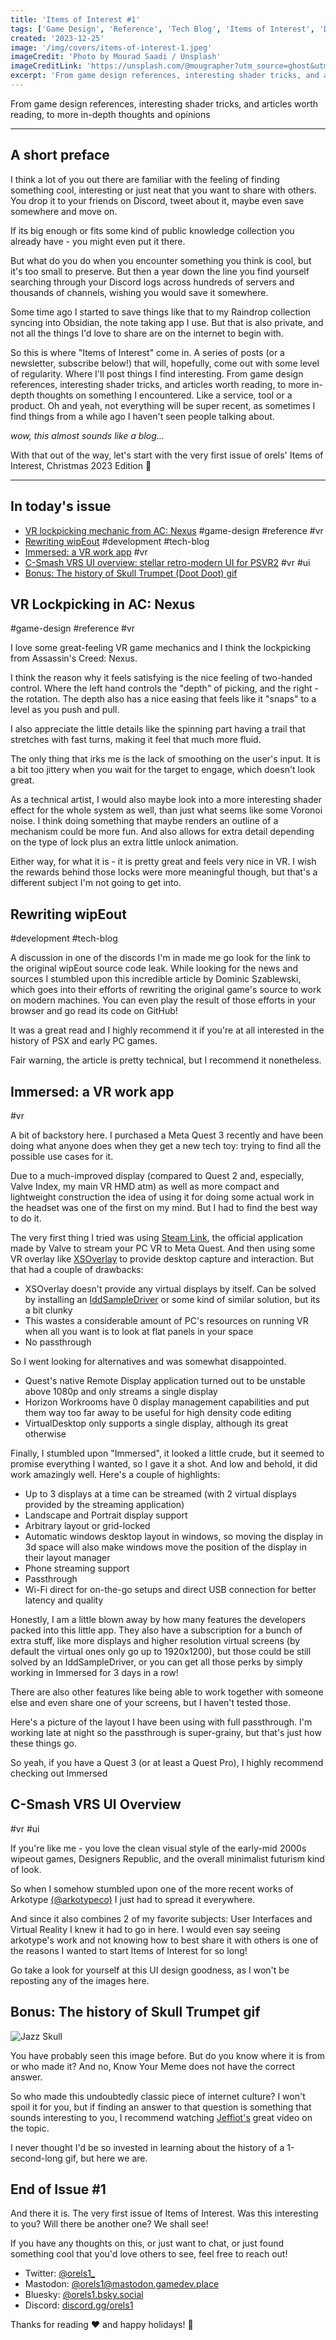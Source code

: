 ```yaml
---
title: 'Items of Interest #1'
tags: ['Game Design', 'Reference', 'Tech Blog', 'Items of Interest', 'Development', 'VR', 'UI']
created: '2023-12-25'
image: '/img/covers/items-of-interest-1.jpeg'
imageCredit: 'Photo by Mourad Saadi / Unsplash'
imageCreditLink: 'https://unsplash.com/@mougrapher?utm_source=ghost&utm_medium=referral&utm_campaign=api-credit'
excerpt: 'From game design references, interesting shader tricks, and articles worth reading, to more in-depth thoughts and opinions'
---
```


From game design references, interesting shader tricks, and articles worth reading, to more in-depth thoughts and opinions

---

## A short preface

I think a lot of you out there are familiar with the feeling of finding something cool, interesting or just neat that you want to share with others. You drop it to your friends on Discord, tweet about it, maybe even save somewhere and move on.

If its big enough or fits some kind of public knowledge collection you already have - you might even put it there.

But what do you do when you encounter something you think is cool, but it's too small to preserve. But then a year down the line you find yourself searching through your Discord logs across hundreds of servers and thousands of channels, wishing you would save it somewhere.

Some time ago I started to save things like that to my Raindrop collection syncing into Obsidian, the note taking app I use. But that is also private, and not all the things I'd love to share are on the internet to begin with.

So this is where "Items of Interest" come in. A series of posts (or a newsletter, subscribe below!) that will, hopefully, come out with some level of regularity. Where I'll post things I find interesting. From game design references, interesting shader tricks, and articles worth reading, to more in-depth thoughts on something I encountered. Like a service, tool or a product. Oh and yeah, not everything will be super recent, as sometimes I find things from a while ago I haven't seen people talking about.

_wow, this almost sounds like a blog..._

With that out of the way, let's start with the very first issue of orels' Items of Interest, Christmas 2023 Edition 🎄

---

## In today's issue

- [VR lockpicking mechanic from AC: Nexus](#vr-lockpicking-in-ac-nexus) #game-design #reference #vr
- [Rewriting wipEout](#rewriting-wipeout) #development #tech-blog
- [Immersed: a VR work app](#immersed-a-vr-work-app) #vr
- [C-Smash VRS UI overview: stellar retro-modern UI for PSVR2](#c-smash-vrs-ui-overview) #vr #ui
- [Bonus: The history of Skull Trumpet (Doot Doot) gif](#bonus-the-history-of-skull-trumpet-gif)

## VR Lockpicking in AC: Nexus

#game-design #reference #vr

I love some great-feeling VR game mechanics and I think the lockpicking from Assassin's Creed: Nexus.

I think the reason why it feels satisfying is the nice feeling of two-handed control. Where the left hand controls the "depth" of picking, and the right - the rotation. The depth also has a nice easing that feels like it "snaps" to a level as you push and pull.

<BunnyVideo id="2e2bc501-ccf9-48a6-a7de-781c2076041f" aspect="1/1" />

I also appreciate the little details like the spinning part having a trail that stretches with fast turns, making it feel that much more fluid.

The only thing that irks me is the lack of smoothing on the user's input. It is a bit too jittery when you wait for the target to engage, which doesn't look great.

As a technical artist, I would also maybe look into a more interesting shader effect for the whole system as well, than just what seems like some Voronoi noise. I think doing something that maybe renders an outline of a mechanism could be more fun. And also allows for extra detail depending on the type of lock plus an extra little unlock animation.

Either way, for what it is - it is pretty great and feels very nice in VR. I wish the rewards behind those locks were more meaningful though, but that's a different subject I'm not going to get into.

## Rewriting wipEout

#development #tech-blog

<ZoomImage title="Image Credit: Eurogamer" alt="Rewriting Wipeout" src="/img/posts/items-of-interest-1/items-of-interest-1-image.png" />

A discussion in one of the discords I'm in made me go look for the link to the original wipEout source code leak. While looking for the news and sources I stumbled upon this incredible article by Dominic Szablewski, which goes into their efforts of rewriting the original game's source to work on modern machines. You can even play the result of those efforts in your browser and go read its code on GitHub!

It was a great read and I highly recommend it if you're at all interested in the history of PSX and early PC games.

Fair warning, the article is pretty technical, but I recommend it nonetheless.

<LinkEmbed
  url="https://phoboslab.org/log/2023/08/rewriting-wipeout?ref=blog.orels.sh"
  title="Rewriting wipEout"
  description="The source code for the classic PSX launch title wipEout was leaked in 2022. A few month ago I finally sat down to take a look at it..."
  site="phoboslab"
  image="https://phoboslab.org/content/assets/wipeout-wasm.png"
  author="Dominic Szablewski"
/>

## Immersed: a VR work app

#vr

<ZoomImage title="Immersed Website" src="/img/posts/items-of-interest-1/items-of-interest-1-image-1.png" />

A bit of backstory here. I purchased a Meta Quest 3 recently and have been doing what anyone does when they get a new tech toy: trying to find all the possible use cases for it.

Due to a much-improved display (compared to Quest 2 and, especially, Valve Index, my main VR HMD atm) as well as more compact and lightweight construction the idea of using it for doing some actual work in the headset was one of the first on my mind. But I had to find the best way to do it.

The very first thing I tried was using [Steam Link](https://help.steampowered.com/en/faqs/view/0E2C-406B-9135-38A4?ref=blog.orels.sh), the official application made by Valve to stream your PC VR to Meta Quest. And then using some VR overlay like [XSOverlay](https://store.steampowered.com/app/1173510/XSOverlay/?ref=blog.orels.sh) to provide desktop capture and interaction. But that had a couple of drawbacks:

- XSOverlay doesn't provide any virtual displays by itself. Can be solved by installing an [IddSampleDriver](https://github.com/roshkins/IddSampleDriver?ref=blog.orels.sh) or some kind of similar solution, but its a bit clunky
- This wastes a considerable amount of PC's resources on running VR when all you want is to look at flat panels in your space
- No passthrough

So I went looking for alternatives and was somewhat disappointed.

- Quest's native Remote Display application turned out to be unstable above 1080p and only streams a single display
- Horizon Workrooms have 0 display management capabilities and put them way too far away to be useful for high density code editing
- VirtualDesktop only supports a single display, although its great otherwise

Finally, I stumbled upon "Immersed", it looked a little crude, but it seemed to promise everything I wanted, so I gave it a shot. And low and behold, it did work amazingly well. Here's a couple of highlights:

- Up to 3 displays at a time can be streamed (with 2 virtual displays provided by the streaming application)
- Landscape and Portrait display support
- Arbitrary layout or grid-locked
- Automatic windows desktop layout in windows, so moving the display in 3d space will also make windows move the position of the display in their layout manager
- Phone streaming support
- Passthrough
- Wi-Fi direct for on-the-go setups and direct USB connection for better latency and quality

Honestly, I am a little blown away by how many features the developers packed into this little app. They also have a subscription for a bunch of extra stuff, like more displays and higher resolution virtual screens (by default the virtual ones only go up to 1920x1200), but those could be still solved by an IddSampleDriver, or you can get all those perks by simply working in Immersed for 3 days in a row!

There are also other features like being able to work together with someone else and even share one of your screens, but I haven't tested those.

Here's a picture of the layout I have been using with full passthrough. I'm working late at night so the passthrough is super-grainy, but that's just how these things go.

<ZoomImage title="Figuring out Next 14 server actions at 5AM" src="/img/posts/items-of-interest-1/items-of-interest-1-image-2.png" />

So yeah, if you have a Quest 3 (or at least a Quest Pro), I highly recommend checking out Immersed

<LinkEmbed
  url="https://immersed.com/?ref=blog.orels.sh"
  title="Immersed"
  description="Have your desktop in VR on Mac, PC, and Linux with Immersed!"
  site="Immersed"
  author=""
/>

## C-Smash VRS UI Overview

#vr #ui

If you're like me - you love the clean visual style of the early-mid 2000s wipeout games, Designers Republic, and the overall minimalist futurism kind of look.

<ZoomImage title="Wipeout: Pulse Ship Select Screen" src="/img/posts/items-of-interest-1/items-of-interest-1-image-3.png" />

So when I somehow stumbled upon one of the more recent works of Arkotype [(@arkotypeco)](https://twitter.com/Arkotypeco?ref=blog.orels.sh) I just had to spread it everywhere.

And since it also combines 2 of my favorite subjects: User Interfaces and Virtual Reality I knew it had to go in here. I would even say seeing arkotype's work and not knowing how to best share it with others is one of the reasons I wanted to start Items of Interest for so long!

<LinkEmbed
  url="https://arkotype.co/project/csmash-vrs?ref=blog.orels.sh"
  title="C-Smash VRS - Arkotype"
  description=""
  site="Arkotype"
  image="https://arkotype.co/wp-content/uploads/2023/02/racket-3.png"
  author=""
/>

Go take a look for yourself at this UI design goodness, as I won't be reposting any of the images here.

## Bonus: The history of Skull Trumpet gif

![Jazz Skull](/img/posts/items-of-interest-1/items-of-interest-1-Jazzy_Skull.gif "Jazz Skull")

You have probably seen this image before. But do you know where it is from or who made it? And no, Know Your Meme does not have the correct answer.

So who made this undoubtedly classic piece of internet culture? I won't spoil it for you, but if finding an answer to that question is something that sounds interesting to you, I recommend watching [Jeffiot's](https://www.youtube.com/channel/UCWZjWqQ1gt5dakhUuzRVZbA?ref=blog.orels.sh) great video on the topic.

<YouTube id="ZYcHOEjGzPA" />

I never thought I'd be so invested in learning about the history of a 1-second-long gif, but here we are.

## End of Issue #1

And there it is. The very first issue of Items of Interest. Was this interesting to you? Will there be another one? We shall see!

If you have any thoughts on this, or just want to chat, or just found something cool that you'd love others to see, feel free to reach out!

- Twitter: [@orels1_](https://twitter.com/orels1_?ref=blog.orels.sh)
- Mastodon: [@orels1@mastodon.gamedev.place](https://mastodon.gamedev.place/@orels1?ref=blog.orels.sh)
- Bluesky: [@orels1.bsky.social](https://bsky.app/profile/orels1.bsky.social?ref=blog.orels.sh)
- Discord: [discord.gg/orels1](https://discord.gg/orels1?ref=blog.orels.sh)

Thanks for reading ❤️ and happy holidays! 🎄